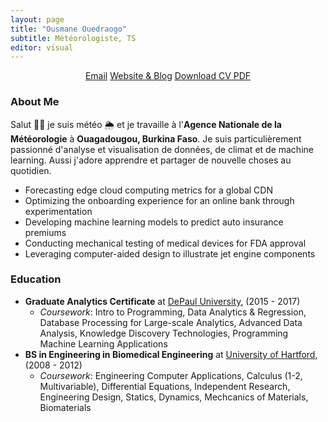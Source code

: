 ```yaml
---
layout: page
title: "Ousmane Ouedraogo"
subtitle: Météorologiste, TS
editor: visual
---
```


```{=html}
<div align="center">
<a href="mailto:jasmine.dumas@gmail.com" class="btn btn-success"><span class="glyphicons glyphicons-envelope"></span>Email</a>
<a href="https://jasdumas.github.io/" class="btn btn-success"><span class="glyphicons glyphicons-pencil"></span>Website & Blog</a>
<a href="https://jasdumas.github.io/jasmine_daly_resume_updated_december_2019.pdf" class="btn btn-success"><span class="glyphicons glyphicons-download-alt"></span>Download CV PDF</a>  
</div>
```
### About Me

Salut 👋🏻 je suis météo 🌦️ et je travaille à l\'**Agence Nationale de la Météorologie** à **Ouagadougou, Burkina Faso**.
Je suis particulièrement passionné d\'analyse et visualisation de données, de climat et de machine learning.
Aussi j\'adore apprendre et partager de nouvelle choses au quotidien.

-   Forecasting edge cloud computing metrics for a global CDN
-   Optimizing the onboarding experience for an online bank through experimentation
-   Developing machine learning models to predict auto insurance premiums
-   Conducting mechanical testing of medical devices for FDA approval
-   Leveraging computer-aided design to illustrate jet engine components

### Education

-   **Graduate Analytics Certificate** at [DePaul University](https://www.cdm.depaul.edu/academics/Pages/Current/Analytics-Certificate.aspx), (2015 - 2017)
    -   *Coursework*: Intro to Programming, Data Analytics & Regression, Database Processing for Large-scale Analytics, Advanced Data Analysis, Knowledge Discovery Technologies, Programming Machine Learning Applications
-   **BS in Engineering in Biomedical Engineering** at [University of Hartford](http://www.hartford.edu/ceta/undergraduate/engineering/BM/), (2008 - 2012)
    -   *Coursework*: Engineering Computer Applications, Calculus (1-2, Multivariable), Differential Equations, Independent Research, Engineering Design, Statics, Dynamics, Mechcanics of Materials, Biomaterials
